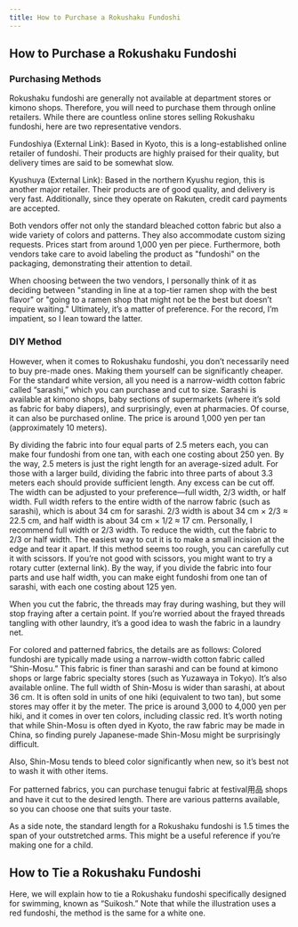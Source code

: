 ```yaml
---
title: How to Purchase a Rokushaku Fundoshi
---
```



## How to Purchase a Rokushaku Fundoshi

### Purchasing Methods

Rokushaku fundoshi are generally not available at department stores or kimono shops. Therefore, you will need to purchase them through online retailers. While there are countless online stores selling Rokushaku fundoshi, here are two representative vendors.

Fundoshiya (External Link): Based in Kyoto, this is a long-established online retailer of fundoshi. Their products are highly praised for their quality, but delivery times are said to be somewhat slow.

<LinkCard title="Fundoshi-ya" href="http://www.fundoshiya.com/" client:visible />

Kyushuya (External Link): Based in the northern Kyushu region, this is another major retailer. Their products are of good quality, and delivery is very fast. Additionally, since they operate on Rakuten, credit card payments are accepted.

<LinkCard title="Kyushu-ya" href="http://www.rakuten.ne.jp/gold/kyushuya/" client:visible />

Both vendors offer not only the standard bleached cotton fabric but also a wide variety of colors and patterns. They also accommodate custom sizing requests. Prices start from around 1,000 yen per piece. Furthermore, both vendors take care to avoid labeling the product as "fundoshi" on the packaging, demonstrating their attention to detail.

When choosing between the two vendors, I personally think of it as deciding between "standing in line at a top-tier ramen shop with the best flavor" or "going to a ramen shop that might not be the best but doesn’t require waiting." Ultimately, it’s a matter of preference. For the record, I’m impatient, so I lean toward the latter.

### DIY Method

However, when it comes to Rokushaku fundoshi, you don’t necessarily need to buy pre-made ones. Making them yourself can be significantly cheaper. For the standard white version, all you need is a narrow-width cotton fabric called “sarashi,” which you can purchase and cut to size. Sarashi is available at kimono shops, baby sections of supermarkets (where it’s sold as fabric for baby diapers), and surprisingly, even at pharmacies. Of course, it can also be purchased online. The price is around 1,000 yen per tan (approximately 10 meters).

By dividing the fabric into four equal parts of 2.5 meters each, you can make four fundoshi from one tan, with each one costing about 250 yen. By the way, 2.5 meters is just the right length for an average-sized adult. For those with a larger build, dividing the fabric into three parts of about 3.3 meters each should provide sufficient length. Any excess can be cut off. The width can be adjusted to your preference—full width, 2/3 width, or half width. Full width refers to the entire width of the narrow fabric (such as sarashi), which is about 34 cm for sarashi. 2/3 width is about 34 cm × 2/3 ≈ 22.5 cm, and half width is about 34 cm × 1/2 ≈ 17 cm. Personally, I recommend full width or 2/3 width. To reduce the width, cut the fabric to 2/3 or half width. The easiest way to cut it is to make a small incision at the edge and tear it apart. If this method seems too rough, you can carefully cut it with scissors. If you’re not good with scissors, you might want to try a rotary cutter (external link). By the way, if you divide the fabric into four parts and use half width, you can make eight fundoshi from one tan of sarashi, with each one costing about 125 yen.

When you cut the fabric, the threads may fray during washing, but they will stop fraying after a certain point. If you’re worried about the frayed threads tangling with other laundry, it’s a good idea to wash the fabric in a laundry net.

For colored and patterned fabrics, the details are as follows: Colored fundoshi are typically made using a narrow-width cotton fabric called “Shin-Mosu.” This fabric is finer than sarashi and can be found at kimono shops or large fabric specialty stores (such as Yuzawaya in Tokyo). It’s also available online. The full width of Shin-Mosu is wider than sarashi, at about 36 cm. It is often sold in units of one hiki (equivalent to two tan), but some stores may offer it by the meter. The price is around 3,000 to 4,000 yen per hiki, and it comes in over ten colors, including classic red. It’s worth noting that while Shin-Mosu is often dyed in Kyoto, the raw fabric may be made in China, so finding purely Japanese-made Shin-Mosu might be surprisingly difficult.

Also, Shin-Mosu tends to bleed color significantly when new, so it’s best not to wash it with other items.

For patterned fabrics, you can purchase tenugui fabric at festival用品 shops and have it cut to the desired length. There are various patterns available, so you can choose one that suits your taste.

As a side note, the standard length for a Rokushaku fundoshi is 1.5 times the span of your outstretched arms. This might be a useful reference if you’re making one for a child.

## How to Tie a Rokushaku Fundoshi

Here, we will explain how to tie a Rokushaku fundoshi specifically designed for swimming, known as “Suikosh.” Note that while the illustration uses a red fundoshi, the method is the same for a white one.

<Table 
  data={[
    {
      image: "https://ik.imagekit.io/dgfwhfvkn/tabi/6_01_waifu2x_noise3_scale4x_oa1lYWe-y2.avif?updatedAt=1739672332378",
      description: `【1】Place one end of the fundoshi (イ) over your shoulder, and use the other end (ロ) to cover the groin area. Pass (ロ) through the groin and wrap it around to the back. Naturally, you’ll need to hold it in place with your hands.`
    },
    {
      image: "https://ik.imagekit.io/dgfwhfvkn/tabi/6_02_waifu2x_noise3_scale4x_viwaOBa6q6.avif?updatedAt=1739672334178",
      description: `【2】Take (ロ), which has passed through the groin, and wrap it diagonally across your buttocks to your waist. Cross it over (イ) and wrap it around your waist in a counterclockwise direction when viewed from above. Keep (イ) over your shoulder.`
    },
    {
      image: "https://ik.imagekit.io/dgfwhfvkn/tabi/6_03_waifu2x_noise3_scale4x_2JcTofq2HG.avif?updatedAt=1739672333916",
      description: `【3】Hook (ロ) from the inside of the fabric that is diagonally crossing your buttocks and pull it in the opposite direction.`
    },
    {
      image: "https://ik.imagekit.io/dgfwhfvkn/tabi/6_04_waifu2x_noise3_scale4x_hnJrBsoEQM.avif?updatedAt=1739672331057",
      description: `【4】Tuck (ロ) into the horizontal wrap (the fabric wrapped around your waist like a belt) to temporarily secure it.`
    },
    {
      image: "https://ik.imagekit.io/dgfwhfvkn/tabi/6_05_waifu2x_noise3_scale4x_oYjTpnusaJ.avif?updatedAt=1739672332392",
      description: `【5】Bring (イ) down from your shoulder and let it hang in front.`
    },
    {
      image: "https://ik.imagekit.io/dgfwhfvkn/tabi/6_06_waifu2x_noise3_scale4x_uMofWs3npy.avif?updatedAt=1739672333761",
      description: `【6】Pass (イ) through the groin and wrap it around to the back. Then, release the temporary hold on (ロ).`
    },
    {
      image: "https://ik.imagekit.io/dgfwhfvkn/tabi/6a_07_waifu2x_noise3_scale4x_YCSQCYUNR.avif?updatedAt=1739672330365",
      description: `【7】Cross (イ) and (ロ) at the back so that (イ) is on the left and (ロ) is on the right when viewed from behind. Pull both ends firmly to tighten.`
    },
    {
      image: "https://ik.imagekit.io/dgfwhfvkn/tabi/6a_08_waifu2x_noise3_scale4x_kRHaoVrXCL.avif?updatedAt=1739672334351",
      description: `【8】Tuck (イ) and (ロ) upward into the horizontal wrap, starting from the bottom.`
    },
    {
      image: "https://ik.imagekit.io/dgfwhfvkn/tabi/6a_09_waifu2x_noise3_scale4x_-GJRw1P7R.avif?updatedAt=1739672334191",
      description: `【Finished 1】View from the back.`
    },
    {
      image: "https://ik.imagekit.io/dgfwhfvkn/tabi/6_10_waifu2x_noise3_scale4x_flGB7Q194.avif?updatedAt=1739672330339",
      description: `【Finished 2】View from the front. Make sure to fully spread and smooth out the front pouch (the triangular pouch at the front).`
    }
  ]}
  columns={[
    {
      key: "image",
      label: "Show",
      type: "image",
    },
    {
      key: "description",
      label: "How",
    }
  ]}
  client:visible
/>

<ContributorList githubRepo="dragonjay-lyj/jpstra" />